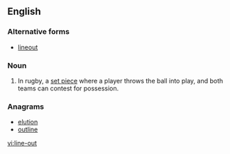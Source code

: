 ==English==

===Alternative forms===
* [[lineout]]

===Noun===
{{wikipedia}}
{{en-noun|sg=[[line]]-[[out]]}}

# In rugby, a [[set piece]] where a player throws the ball into play, and both teams can contest for possession.

===Anagrams===
* [[elution#English|elution]]
* [[outline#English|outline]]

[[vi:line-out]]